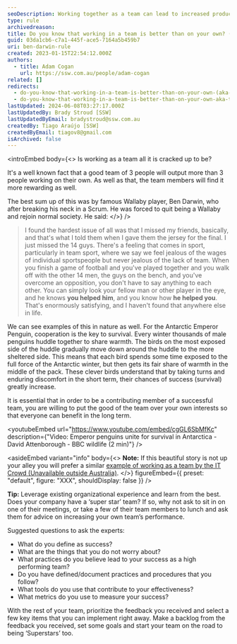 ```yaml
---
seoDescription: Working together as a team can lead to increased productivity and job satisfaction, with the right mindset and support.
type: rule
archivedreason:
title: Do you know that working in a team is better than on your own? (aka The Ben Darwin rule)
guid: 03da1cb6-c7a1-445f-ace5-7164a5b459b7
uri: ben-darwin-rule
created: 2023-01-15T22:54:12.000Z
authors:
  - title: Adam Cogan
    url: https://ssw.com.au/people/adam-cogan
related: []
redirects:
  - do-you-know-that-working-in-a-team-is-better-than-on-your-own-(aka-the-ben-darwin-rule)
  - do-you-know-that-working-in-a-team-is-better-than-on-your-own-aka-the-ben-darwin-rule
lastUpdated: 2024-06-08T03:27:17.000Z
lastUpdatedBy: Brady Stroud [SSW]
lastUpdatedByEmail: bradystroud@ssw.com.au
createdBy: Tiago Araújo [SSW]
createdByEmail: tiagov8@gmail.com
isArchived: false
---
```


<introEmbed
  body={<>
Is working as a team all it is cracked up to be?

It's a well known fact that a good team of 3 people will output more than 3 people working on their own. As well as that, the team members will find it more rewarding as well.

The best sum up of this was by famous Wallaby player, Ben Darwin, who after breaking his neck in a Scrum. He was forced to quit being a Wallaby and rejoin normal society. He said:
  </>}
/>
> I found the hardest issue of all was that I missed my friends, basically, and that's what I told them when I gave them the jersey for the final. I just missed the 14 guys. There's a feeling that comes in sport, particularly in team sport, where we say we feel jealous of the wages of individual sportspeople but never jealous of the lack of team. When you finish a game of football and you've played together and you walk off with the other 14 men, the guys on the bench, and you've overcome an opposition, you don't have to say anything to each other. You can simply look your fellow man or other player in the eye, and he knows **you helped him**, and you know how **he helped you**. That's enormously satisfying, and I haven't found that anywhere else in life.

We can see examples of this in nature as well. For the Antarctic Emperor Penguin, cooperation is the key to survival. Every winter thousands of male penguins huddle together to share warmth. The birds on the most exposed side of the huddle gradually move down around the huddle to the more sheltered side. This means that each bird spends some time exposed to the full force of the Antarctic winter, but then gets its fair share of warmth in the middle of the pack. These clever birds understand that by taking turns and enduring discomfort in the short term, their chances of success (survival) greatly increase.

It is essential that in order to be a contributing member of a successful team, you are willing to put the good of the team over your own interests so that everyone can benefit in the long term.

<youtubeEmbed url="https://www.youtube.com/embed/cgGL6SbMfKc" description={"Video: Emperor penguins unite for survival in Antarctica - David Attenborough - BBC wildlife (2 min)"} />

<asideEmbed
  variant="info"
  body={<>
    **Note:** If this beautiful story is not up your alley you will prefer a similar [example of working as a team by the IT Crowd (Unavailable outside Australia)](https://www.youtube.com/watch?v=pGFGD5pj03M).
  </>}
  figureEmbed={{
    preset: "default",
    figure: "XXX",
    shouldDisplay: false
  }}
/>

**Tip:** Leverage existing organizational experience and learn from the best. Does your company have a ‘super star’ team? If so, why not ask to sit in on one of their meetings, or take a few of their team members to lunch and ask them for advice on increasing your own team’s performance.

Suggested questions to ask the experts:

* What do you define as success?
* What are the things that you do not worry about?
* What practices do you believe lead to your success as a high performing team?
* Do you have defined/document practices and procedures that you follow?
* What tools do you use that contribute to your effectiveness?
* What metrics do you use to measure your success?

With the rest of your team, prioritize the feedback you received and select a few key items that you can implement right away. Make a backlog from the feedback you received, set some goals and start your team on the road to being ‘Superstars’ too.
